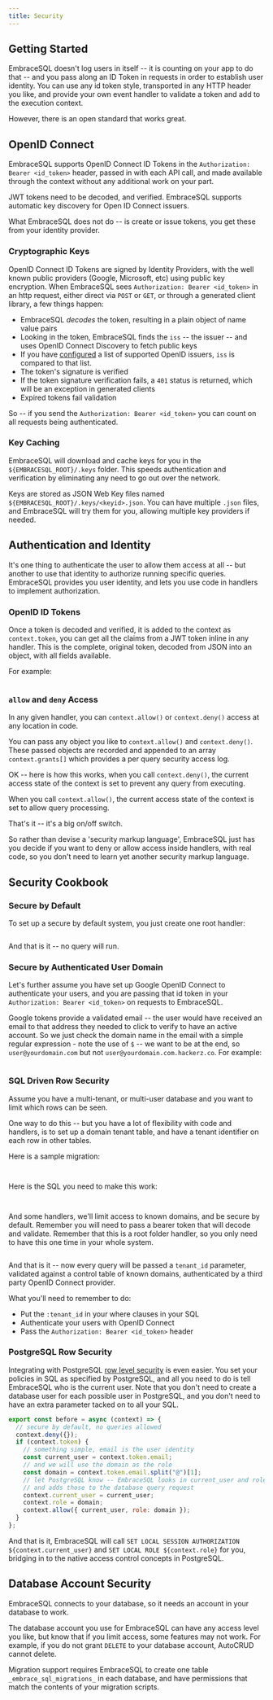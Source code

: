```yaml
---
title: Security
---
```


## Getting Started

EmbraceSQL doesn't log users in itself -- it is counting on your app to do that -- and you pass along an ID Token in requests in order to establish user identity.
You can use any id token style, transported in any HTTP header you like, and provide your own event handler to validate a token and add to the execution context.

However, there is an open standard that works great. 

## OpenID Connect

EmbraceSQL supports OpenID Connect ID Tokens in the `Authorization: Bearer <id_token>` header, passed in with each API call, and made available through the context without any additional work on your part.

JWT tokens need to be decoded, and verified. 
EmbraceSQL supports automatic key discovery for Open ID Connect issuers.

What EmbraceSQL does not do -- is create or issue tokens, you get these from your identity provider.

### Cryptographic Keys

OpenID Connect ID Tokens are signed by Identity Providers, with the well known public providers (Google, Microsoft, etc) using public key encryption.
When EmbraceSQL sees `Authorization: Bearer <id_token>` in an http request, either direct via `POST` or `GET`, or through a generated client library, a few things happen:

- EmbraceSQL _decodes_ the token, resulting in a plain object of name value pairs
- Looking in the token, EmbraceSQL finds the `iss` -- the issuer -- and uses OpenID Connect Discovery to fetch public keys
- If you have [configured](./configuration#openid) a list of supported OpenID issuers, `iss` is compared to that list.
- The token's signature is verified
- If the token signature verification fails, a `401` status is returned, which will be an exception in generated clients
- Expired tokens fail validation

So -- if you send the `Authorization: Bearer <id_token>` you can count on all requests being authenticated.

### Key Caching

EmbraceSQL will download and cache keys for you in the `${EMBRACESQL_ROOT}/.keys` folder.
This speeds authentication and verification by eliminating any need to go out over the network.

Keys are stored as JSON Web Key files named `${EMBRACESQL_ROOT}/.keys/<keyid>.json`.
You can have multiple `.json` files, and EmbraceSQL will try them for you, allowing multiple key providers if needed.

## Authentication and Identity

It's one thing to authenticate the user to allow them access at all -- but another to use that identity to authorize running specific queries.
EmbraceSQL provides you user identity, and lets you use code in handlers to implement authorization.

### OpenID ID Tokens

Once a token is decoded and verified, it is added to the context as `context.token`, you can get all the claims from a JWT token inline in any handler.
This is the complete, original token, decoded from JSON into an object, with all fields available.

For example:

```typescript title="${EMBRACESQL_ROOT}/default/hello.before.ts" file=../../engine/tests/configs/security/default/hello.before.ts
```

### `allow` and `deny` Access

In any given handler, you can `context.allow()` or `context.deny()` access at any location in code.

You can pass any object you like to `context.allow()` and `context.deny()`. 
These passed objects are recorded and appended to an array `context.grants[]` which provides a per query security access log.

OK -- here is how this works, when you call `context.deny()`, the current access state of the context is set to prevent any query from executing.

When you call `context.allow()`, the current access state of the context is set to allow query processing.

That's it -- it's a big on/off switch.

So rather than devise a 'security markup language', EmbraceSQL just has you decide if you want to deny or allow access inside handlers, with real code, so you don't need to learn yet another security markup language.

## Security Cookbook

### Secure by Default

To set up a secure by default system, you just create one root handler:

```typescript title="${EMBRACESQL_ROOT}/before.ts" file=../../engine/tests/configs/security/before.ts
```

And that is it -- no query will run.

### Secure by Authenticated User Domain

Let's further assume you have set up Google OpenID Connect to authenticate your users, and you are passing that id token in your `Authorization: Bearer <id_token>` on requests to EmbraceSQL.

Google tokens provide a validated email -- the user would have received an email to that address they needed to click to verify to have an active account.
So we just check the domain name in the email with a simple regular expression - note the use of `$` -- we want to be at the end, so `user@yourdomain.com` but not `user@yourdomain.com.hackerz.co`.
For example:

```typescript title="${EMBRACESQL_ROOT}/default/before.ts" file=../../engine/tests/configs/security/default/before.ts
```

### SQL Driven Row Security

Assume you have a multi-tenant, or multi-user database and you want to limit which rows can be seen.

One way to do this -- but you have a lot of flexibility with code and handlers, is to set up a domain tenant table, and have a tenant identifier on each row in other tables.

Here is a sample migration:

```sql title="${EMBRACESQL_ROOT}/migrations/default/000_multitenant.sql" file=../../engine/tests/configs/security/migrations/default/000_multitenant.sql
```

```sql title="${EMBRACESQL_ROOT}/migrations/default/001_multitenant.sql" file=../../engine/tests/configs/security/migrations/default/001_multitenant.sql
```

Here is the SQL you need to make this work:

```sql title="${EMBRACESQL_ROOT}/default/multitenant/tenant.sql" file=../../engine/tests/configs/security/default/tenant.sql
```

```sql title="${EMBRACESQL_ROOT}/default/multitenant/my_things.sql" file=../../engine/tests/configs/security/default/multitenant/my_things.sql
```

And some handlers, we'll limit access to known domains, and be secure by default.
Remember you will need to pass a bearer token that will decode and validate.
Remember that this is a root folder handler, so you only need to have this one time in your whole system.

```typescript title="${EMBRACESQL_ROOT}/default/multitenant/before.ts" file=../../engine/tests/configs/security/default/multitenant/before.ts
```

And that is it -- now every query will be passed a `tenant_id` parameter, validated against a control table of known domains, authenticated by a third party OpenID Connect provider.

What you'll need to remember to do:

- Put the `:tenant_id` in your where clauses in your SQL
- Authenticate your users with OpenID Connect
- Pass the `Authorization: Bearer <id_token>` header

### PostgreSQL Row Security

Integrating with PostgreSQL [row level security](https://www.postgresql.org/docs/12/ddl-rowsecurity.html) is even easier.
You set your policies in SQL as specified by PostgreSQL, and all you need to do is tell EmbraceSQL who is the current user.
Note that you don't need to create a database user for each possible user in PostgreSQL, and you don't need to have an extra parameter tacked on to all your SQL.

```javascript title="./before.ts"
export const before = async (context) => {
  // secure by default, no queries allowed
  context.deny({});
  if (context.token) {
    // something simple, email is the user identity
    const current_user = context.token.email;
    // and we will use the domain as the role
    const domain = context.token.email.split("@")[1];
    // let PostgreSQL know -- EmbraceSQL looks in current_user and role
    // and adds those to the database query request
    context.current_user = current_user;
    context.role = domain;
    context.allow({ current_user, role: domain });
  }
};
```

And that is it, EmbraceSQL will call `SET LOCAL SESSION AUTHORIZATION ${context.current_user}` and `SET LOCAL ROLE ${context.role}` for you, bridging in to the native access control concepts in PostgreSQL.

## Database Account Security

EmbraceSQL connects to your database, so it needs an account in your database to work.

The database account you use for EmbraceSQL can have any access level you like, but know that if you limit access, some features may not work.
For example, if you do not grant `DELETE` to your database account, AutoCRUD cannot delete.

Migration support requires EmbraceSQL to create one table `_embrace_sql_migrations_` in each database, and have permissions that match the contents of your migration scripts.
